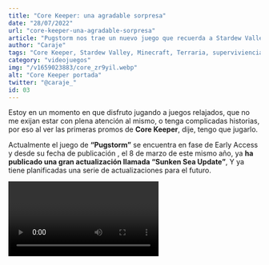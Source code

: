 ```yaml
---
title: "Core Keeper: una agradable sorpresa"
date: "28/07/2022"
url: "core-keeper-una-agradable-sorpresa"
article: "Pugstorm nos trae un nuevo juego que recuerda a Stardew Valley, terraria o incluso Minecraft "
author: "Caraje"
tags: "Core Keeper, Stardew Valley, Minecraft, Terraria, superviviencia, granjas, juegos, steam"
category: "videojuegos"
img: "/v1659023883/core_zr9yil.webp"
alt: "Core Keeper portada"
twitter: "@caraje_"
id: 03
---
```


Estoy en un momento en que disfruto jugando a juegos relajados, que no me exijan estar con plena atención al mismo, o tenga complicadas historias, por eso al ver las primeras promos de **Core Keeper**, dije, tengo que jugarlo.

Actualmente el juego de **“Pugstorm”** se encuentra en fase de Early Access y desde su fecha de publicación , el 8 de marzo de este mismo año, ya **ha publicado una gran actualización llamada “Sunken Sea Update”**, Y ya tiene planificadas una serie de actualizaciones para el futuro.

<Video episode="BIYcsYVxzPg" />

Core Keeper permite el **juego multijugador de hasta 8 jugadores**, donde deberán sobrevivir en bajo tierra, comenzando con lo básico, como jugadores, debemos abrirnos camino **al más puro estilo “Terraria”** con el fin de encontrar nuevas zonas, nuevos materiales y nuevas herramientas para poder sobrevivir.

De entrada el juego no te explica nada, más bien deberás ir descubriendo tú mismo el siguiente paso, por lo general no es una tarea complicada, aunque hay veces que puedes encontrarte un poco atascado, pero que explorando y viendo tus posibilidades, vas a lograr continuar con tu aventura.

<Imagen
  img="/v1659023883/core-01_rfkn9q.webp"
  alt="core keeper pantalla juego"
/>

A lo largo del mapa, encontraremos no solo diferentes enemigos con lo que deberemos lidiar, los cuales irán aumentando su dificultad en función de lo lejos que estés de tu punto de aparición, y también encontraremos una serie de bosses a los que deberemos enfrentarnos y derrotar, para poder continuar nuestra historia.

Enfrentarnos a estos jefes no será una tarea fácil ya que **cada uno de ellos necesita encontrar una manera de poder enfrentarte a ellos**, no es tan fácil como hacerte muy fuerte ir a por él y curtirle a palos.

Core Keeper, tiene una jugabilidad bastante agradable, **el sistema de combate está bastante logrado**, no se hace pesado en ningún momento, y es bastante divertido, en el tema de crafteos, quizás es un sistema algo mejorable, aunque reconozco que he jugado a juegos que eran bastante peores, el mayor problema en realidad es comprender cómo funcionan los diferentes tiers, pero por lo demás, es bastante decente.

Visualmente tiene un fantástico estilo pixelart, que recuerda considerablemente a Stardew Valley, pero sabe mantener las distancias con el juego de “ConcernedApe” sabiendo mantener un estilo propio.

En cuanto a su dificultad, no puedo decir que sea un juego complicado, creo que a poco que juegues a este tipo de juegos, no vas a encontrar muchas dificultades y eso se agradece.

<Imagen
  img="/v1659023883/core-02_zagcrq.webp"
  alt="core keeper pantalla juego"
/>

Aún está en fase de Early access, pero el juego es bastante prometedor, tiene actualizaciones regularmente, que es algo que valoro mucho en juegos Early Access, y el que tengan un buen calendario de updates programados, es algo que motiva a hacerse con el juego.

En lo personal recomiendo probarlo, su precio no es elevado, es un juego muy divertido de jugar y que entra muy bien en un verano tan caluroso como el actual.
